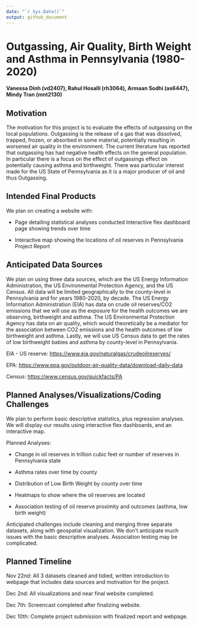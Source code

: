 ```yaml
---
date: "`r Sys.Date()`"
output: github_document
---
```


# Outgassing, Air Quality, Birth Weight and Asthma in Pennsylvania (1980-2020)

#### Vanessa Dinh (vd2407), Rahul Hosalli (rh3064), Armaan Sodhi (as6447), Mindy Tran (mnt2130)

## Motivation

The motivation for this project is to evaluate the effects of outgassing on the local populations. Outgassing is the release of a gas that was dissolved, trapped, frozen, or absorbed in some material, potentially resulting in worsened air quality in the environment. The current literature has reported that outgassing has had negative health effects on the general population. In particular there is a focus on the effect of outgassings effect on potentially causing asthma and birthweight. There was particular interest made for the US State of Pennsylvania as it is a major producer of oil and thus Outgassing.

## Intended Final Products

We plan on creating a website with:

-   Page detailing statistical analyses conducted Interactive flex dashboard page showing trends over time

-   Interactive map showing the locations of oil reserves in Pennsylvania Project Report

## Anticipated Data Sources

We plan on using three data sources, which are the US Energy Information Administration, the US Environmental Protection Agency, and the US Census. All data will be limited geographically to the county-level in Pennsylvania and for years 1980-2020, by decade. The US Energy Information Administration (EIA) has data on crude oil reserves/CO2 emissions that we will use as the exposure for the health outcomes we are observing, birthweight and asthma. The US Environmental Protection Agency has data on air quality, which would theoretically be a mediator for the association between CO2 emissions and the health outcomes of low birthweight and asthma. Lastly, we will use US Census data to get the rates of low birthweight babies and asthma by county-level in Pennsylvania.

EIA - US reserve: <https://www.eia.gov/naturalgas/crudeoilreserves/>

EPA: <https://www.epa.gov/outdoor-air-quality-data/download-daily-data>

Census: <https://www.census.gov/quickfacts/PA>

## Planned Analyses/Visualizations/Coding Challenges

We plan to perform basic descriptive statistics, plus regression analyses. We will display our results using interactive flex dashboards, and an interactive map.

Planned Analyses:

-   Change in oil reserves in trillion cubic feet or number of reserves in Pennsylvania state

-   Asthma rates over time by county

-   Distribution of Low Birth Weight by county over time

-   Heatmaps to show where the oil reserves are located

-   Association testing of oil reserve proximity and outcomes (asthma, low birth weight)

Anticipated challenges include cleaning and merging three separate datasets, along with geospatial visualization. We don't anticipate much issues with the basic descriptive analyses. Association testing may be complicated.

## Planned Timeline

Nov 22nd: All 3 datasets cleaned and tidied, written introduction to webpage that includes data sources and motivation for the project.

Dec 2nd: All visualizations and near final website completed.

Dec 7th: Screencast completed after finalizing website.

Dec 10th: Complete project submission with finalized report and webpage.
